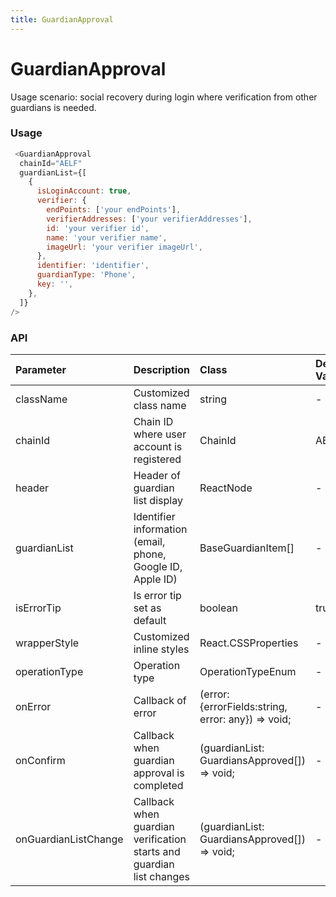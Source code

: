 ```yaml
---
title: GuardianApproval
---
```


# GuardianApproval

Usage scenario: social recovery during login where verification from other guardians is needed.

### Usage

```javascript
 <GuardianApproval
  chainId="AELF"
  guardianList={[
    {
      isLoginAccount: true,
      verifier: {
        endPoints: ['your endPoints'],
        verifierAddresses: ['your verifierAddresses'],
        id: 'your verifier id',
        name: 'your verifier name',
        imageUrl: 'your verifier imageUrl',
      },
      identifier: 'identifier',
      guardianType: 'Phone',
      key: '',
    },
  ]}
/>
```

### API

| Parameter            | Description                                                          | Class                                              | Default Value | Version |
| :------------------- | :------------------------------------------------------------------- | :------------------------------------------------- | :------------ | :------ |
| className            | Customized class name                                                | string                                             | -             |         |
| chainId              | Chain ID where user account is registered                            | ChainId                                            | AELF          |         |
| header               | Header of guardian list display                                      | ReactNode                                          | -             |         |
| guardianList         | Identifier information (email, phone, Google ID, Apple ID)           | BaseGuardianItem[]                                 | -             |         |
| isErrorTip           | Is error tip set as default                                          | boolean                                            | true          |         |
| wrapperStyle         | Customized inline styles                                             | React.CSSProperties                                | -             |         |
| operationType        | Operation type                                                       | OperationTypeEnum                                  | -             |         |
| onError              | Callback of error                                                    | (error: {errorFields:string, error: any}) => void; | -             |         |
| onConfirm            | Callback when guardian approval is completed                         | (guardianList: GuardiansApproved[]) => void;       | -             |         |
| onGuardianListChange | Callback when guardian verification starts and guardian list changes | (guardianList: GuardiansApproved[]) => void;       | -             |         |